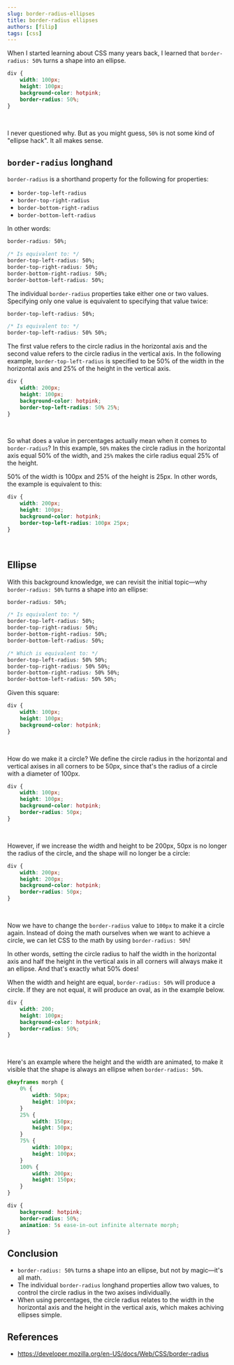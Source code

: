 ```yaml
---
slug: border-radius-ellipses
title: border-radius ellipses
authors: [filip]
tags: [css]
---
```



When I started learning about CSS many years back, I learned that `border-radius: 50%` turns a shape into an ellipse.

```css
div {
	width: 100px;
	height: 100px;
	background-color: hotpink;
	border-radius: 50%;
}
```

<div
	style={{
		width: "100px",
		height: "100px",
		background: "hotpink",
		borderRadius: "50%",
	}}
/>

<br />

I never questioned why. But as you might guess, `50%` is not some kind of "ellipse hack". It all makes sense.

<!-- truncate -->

## `border-radius` longhand

`border-radius` is a shorthand property for the following for properties:

- `border-top-left-radius`
- `border-top-right-radius`
- `border-bottom-right-radius`
- `border-bottom-left-radius`

In other words:

```css
border-radius: 50%;

/* Is equivalent to: */
border-top-left-radius: 50%;
border-top-right-radius: 50%;
border-bottom-right-radius: 50%;
border-bottom-left-radius: 50%;
```

The individual `border-radius` properties take either one or two values. Specifying only one value is equivalent to specifying that value twice:

```css
border-top-left-radius: 50%;

/* Is equivalent to: */
border-top-left-radius: 50% 50%;
```

The first value refers to the circle radius in the horizontal axis and the second value refers to the circle radius in the vertical axis. In the following example, `border-top-left-radius` is specified to be 50% of the width in the horizontal axis and 25% of the height in the vertical axis.

```css
div {
	width: 200px;
	height: 100px;
	background-color: hotpink;
	border-top-left-radius: 50% 25%;
}
```

<div
	style={{
		width: "200px",
		height: "100px",
		background: "hotpink",
		borderTopLeftRadius: "50% 25%",
	}}
/>

<br />

So what does a value in percentages actually mean when it comes to `border-radius`? In this example, `50%` makes the circle radius in the horizontal axis equal 50% of the width, and `25%` makes the cirle radius equal 25% of the height.

50% of the width is 100px and 25% of the height is 25px. In other words, the example is equivalent to this:

```css
div {
	width: 200px;
	height: 100px;
	background-color: hotpink;
	border-top-left-radius: 100px 25px;
}
```

<div
	style={{
		width: "200px",
		height: "100px",
		background: "hotpink",
		borderTopLeftRadius: "100px 25px",
	}}
/>

<br />

## Ellipse

With this background knowledge, we can revisit the initial topic—why `border-radius: 50%` turns a shape into an ellipse:

```css
border-radius: 50%;

/* Is equivalent to: */
border-top-left-radius: 50%;
border-top-right-radius: 50%;
border-bottom-right-radius: 50%;
border-bottom-left-radius: 50%;

/* Which is equivalent to: */
border-top-left-radius: 50% 50%;
border-top-right-radius: 50% 50%;
border-bottom-right-radius: 50% 50%;
border-bottom-left-radius: 50% 50%;
```

Given this square:

```css
div {
	width: 100px;
	height: 100px;
	background-color: hotpink;
}
```

<div
	style={{
		width: "100px",
		height: "100px",
		background: "hotpink",
	}}
/>

<br />

How do we make it a circle? We define the circle radius in the horizontal and vertical axises in all corners to be 50px, since that's the radius of a circle with a diameter of 100px.

```css
div {
	width: 100px;
	height: 100px;
	background-color: hotpink;
	border-radius: 50px;
}
```

<div
	style={{
		width: "100px",
		height: "100px",
		background: "hotpink",
		borderRadius: "50px",
	}}
/>

<br />

However, if we increase the width and height to be 200px, 50px is no longer the radius of the circle, and the shape will no longer be a circle:

```css
div {
	width: 200px;
	height: 200px;
	background-color: hotpink;
	border-radius: 50px;
}
```

<div
	style={{
		width: "200px",
		height: "200px",
		background: "hotpink",
		borderRadius: "50px",
	}}
/>

<br />

Now we have to change the `border-radius` value to `100px` to make it a circle again. Instead of doing the math ourselves when we want to achieve a circle, we can let CSS to the math by using `border-radius: 50%`!

In other words, setting the circle radius to half the width in the horizontal axis and half the height in the vertical axis in all corners will always make it an ellipse. And that's exactly what 50% does!

When the width and height are equal, `border-radius: 50%` will produce a circle. If they are not equal, it will produce an oval, as in the example below.

```css
div {
	width: 200;
	height: 100px;
	background-color: hotpink;
	border-radius: 50%;
}
```

<div
	style={{
		width: "200px",
		height: "100px",
		background: "hotpink",
		borderRadius: "50%",
	}}
/>

<br />

Here's an example where the height and the width are animated, to make it visible that the shape is always an ellipse when `border-radius: 50%`.

```css
@keyframes morph {
	0% {
		width: 50px;
		height: 100px;
	}
	25% {
		width: 150px;
		height: 50px;
	}
	75% {
		width: 100px;
		height: 100px;
	}
	100% {
		width: 200px;
		height: 150px;
	}
}

div {
	background: hotpink;
	border-radius: 50%;
	animation: 5s ease-in-out infinite alternate morph;
}
```

<Shape />

## Conclusion

- `border-radius: 50%` turns a shape into an ellipse, but not by magic—it's all math.
- The individual `border-radius` longhand properties allow two values, to control the circle radius in the two axises individually.
- When using percentages, the circle radius relates to the width in the horizontal axis and the height in the vertical axis, which makes achiving ellipses simple.

## References

- https://developer.mozilla.org/en-US/docs/Web/CSS/border-radius
